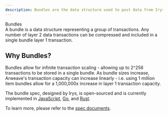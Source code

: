 ```yaml
---
description: Bundles are the data structure used to post data from Irys to Arweave.
---
```



<div className="flex flex-col mt-5">
	<div className="flex items-end">
		<div className="">
			<Heading level={1}>Bundles</Heading>
		</div>
	</div>
</div>
A bundle is a data structure representing a group of transactions. Any number of layer 2 data transactions can be compressed
and included in a single bundle layer 1 transaction.

## Why Bundles?

Bundles allow for infinite transaction scaling - allowing up to 2^256 transactions to be stored in a single bundle. As bundle sizes increase, Arweave's transaction capacity can increase linearly - i.e. using 1 million item bundles allow for a 1,000,000x increase in layer 1 transaction capacity.

The bundle spec, designed by Irys, is open-sourced and is currently implemented in [JavaScript](https://github.com/Bundlr-Network/arbundles), [Go](https://github.com/everFinance/goar), and [Rust](https://github.com/Bundlr-Network/rust-sdk).

To learn more, please refer to the <a target="_blank" className="underline decoration-blue-400 text-blue-400" href="https://github.com/ArweaveTeam/arweave-standards/blob/master/ans/ANS-104.md">spec documents</a>[]().

